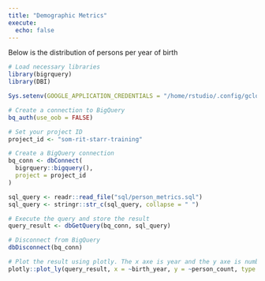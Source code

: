 ```yaml
---
title: "Demographic Metrics"
execute:
  echo: false
---
```


Below is the distribution of persons per year of birth

```r

# Load necessary libraries
library(bigrquery)
library(DBI)

Sys.setenv(GOOGLE_APPLICATION_CREDENTIALS = "/home/rstudio/.config/gcloud/application_default_credentials.json")

# Create a connection to BigQuery
bq_auth(use_oob = FALSE)

# Set your project ID
project_id <- "som-rit-starr-training"

# Create a BigQuery connection
bq_conn <- dbConnect(
  bigrquery::bigquery(),
  project = project_id
)

sql_query <- readr::read_file("sql/person_metrics.sql")
sql_query <- stringr::str_c(sql_query, collapse = " ")

# Execute the query and store the result
query_result <- dbGetQuery(bq_conn, sql_query)

# Disconnect from BigQuery
dbDisconnect(bq_conn)
```

```r
# Plot the result using plotly. The x axe is year and the y axe is number of persons
plotly::plot_ly(query_result, x = ~birth_year, y = ~person_count, type = 'bar')
```

